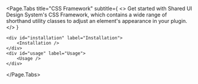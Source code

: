 

<Meta title="SUI/CSS Framework/Overview" />

<Page.Tabs
	title="CSS Framework"
	subtitle={
		<>
			Get started with Shared UI Design System's CSS Framework, which
			contains a wide range of shorthand utility classes to adjust an
			element's appearance in your plugin.
		</>
	}
>
	<div id="installation" label="Installation">
		<Installation />
	</div>
	<div id="usage" label="Usage">
		<Usage />
	</div>
</Page.Tabs>
